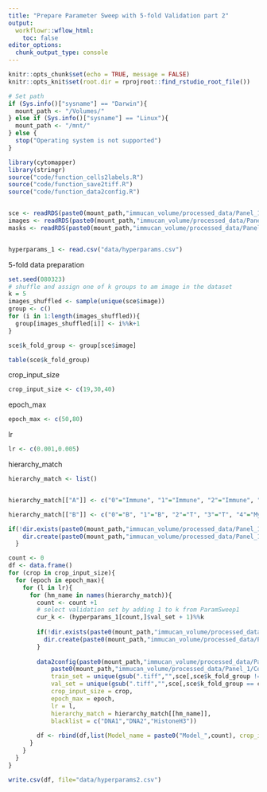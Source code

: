 ```yaml
---
title: "Prepare Parameter Sweep with 5-fold Validation part 2"
output:
  workflowr::wflow_html:
    toc: false
editor_options:
  chunk_output_type: console
---
```


```r
knitr::opts_chunk$set(echo = TRUE, message = FALSE)
knitr::opts_knit$set(root.dir = rprojroot::find_rstudio_root_file())

# Set path
if (Sys.info()["sysname"] == "Darwin"){
  mount_path <- "/Volumes/"
} else if (Sys.info()["sysname"] == "Linux"){
  mount_path <- "/mnt/"
} else {
  stop("Operating system is not supported")
}
```

```r
library(cytomapper)
library(stringr)
source("code/function_cells2labels.R")
source("code/function_save2tiff.R")
source("code/function_data2config.R")


sce <- readRDS(paste0(mount_path,"immucan_volume/processed_data/Panel_1/cell_classification/sce_selected.rds"))
images <- readRDS(paste0(mount_path,"immucan_volume/processed_data/Panel_1/cell_classification/all_images.rds"))
masks <- readRDS(paste0(mount_path,"immucan_volume/processed_data/Panel_1/cell_classification/all_masks.rds"))


hyperparams_1 <- read.csv("data/hyperparams.csv")
```


5-fold data preparation
```r
set.seed(080323)
# shuffle and assign one of k groups to am image in the dataset
k = 5
images_shuffled <- sample(unique(sce$image))
group <- c()
for (i in 1:length(images_shuffled)){
  group[images_shuffled[i]] <- i%%k+1
}

sce$k_fold_group <- group[sce$image]

table(sce$k_fold_group)
```

crop_input_size
```r
crop_input_size <- c(19,30,40)
```

epoch_max
```r
epoch_max <- c(50,80)
```

lr
```r
lr <- c(0.001,0.005)
```

hierarchy_match
```r
hierarchy_match <- list()


hierarchy_match[["A"]] <- c("0"="Immune", "1"="Immune", "2"="Immune", "3"="Immune", "4"="Immune", "5"="Immune", "6"="Immune", "7"="Other", "8"="Immune", "9"="Immune", "10"="Immune", "11"="Immune", "12"="Immune", "13"="Other", "-1"="Other")

hierarchy_match[["B"]] <- c("0"="B", "1"="B", "2"="T", "3"="T", "4"="Myeloid", "5"="Myeloid", "6"="Myeloid", "7"="Other", "8"="Myeloid", "9"="T", "10"="Myeloid", "11"="B", "12"="T", "13"="Tumor", "-1"="Other")

```


```r
if(!dir.exists(paste0(mount_path,"immucan_volume/processed_data/Panel_1/CellSighter/ParamSweep2"))){
    dir.create(paste0(mount_path,"immucan_volume/processed_data/Panel_1/CellSighter/ParamSweep2"))
  }

count <- 0
df <- data.frame()
for (crop in crop_input_size){
  for (epoch in epoch_max){
    for (l in lr){
      for (hm_name in names(hierarchy_match)){
        count <- count +1
        # select validation set by adding 1 to k from ParamSweep1
        cur_k <- (hyperparams_1[count,]$val_set + 1)%%k
        
        if(!dir.exists(paste0(mount_path,"immucan_volume/processed_data/Panel_1/CellSighter/ParamSweep2/Model_",count,"/"))){
          dir.create(paste0(mount_path,"immucan_volume/processed_data/Panel_1/CellSighter/ParamSweep2/Model_",count,"/"))
        }
        
        data2config(paste0(mount_path,"immucan_volume/processed_data/Panel_1/CellSighter/ParamSweep2/Model_",count,"/"),
            paste0(mount_path,"immucan_volume/processed_data/Panel_1/CellSighter/Input/"),
            train_set = unique(gsub(".tiff","",sce[,sce$k_fold_group != cur_k]$image)),
            val_set = unique(gsub(".tiff","",sce[,sce$k_fold_group == cur_k]$image)),
            crop_input_size = crop,
            epoch_max = epoch,
            lr = l,
            hierarchy_match = hierarchy_match[[hm_name]],
            blacklist = c("DNA1","DNA2","HistoneH3"))
        
        df <- rbind(df,list(Model_name = paste0("Model_",count), crop_input_size = crop, epoch_max = epoch, lr = l, hierarchy_match = hm_name, val_set = cur_k))
      }
    }
  }
}

write.csv(df, file="data/hyperparams2.csv")

```
